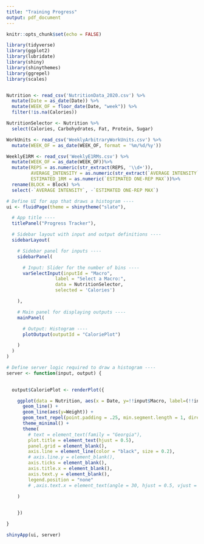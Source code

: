 ```yaml
---
title: "Training Progress"
output: pdf_document
---
```


```r
knitr::opts_chunk$set(echo = FALSE)
```


```r
library(tidyverse)
library(ggplot2)
library(lubridate)
library(shiny)
library(shinythemes)
library(ggrepel)
library(scales)


Nutrition <- read_csv('NutritionData_2020.csv') %>%
  mutate(Date = as_date(Date)) %>%
  mutate(WEEK_OF = floor_date(Date, "week")) %>%
  filter(!is.na(Calories))

NutritionSelector <- Nutrition %>%
  select(Calories, Carbohydrates, Fat, Protein, Sugar)

WorkUnits <- read_csv('WeeklyArbitraryWorkUnits.csv') %>%
  mutate(WEEK_OF = as_date(WEEK_OF, format = '%m/%d/%y'))

WeeklyE1RM <- read_csv('WeeklyE1RMs.csv') %>%
  mutate(WEEK_OF = as_date(WEEK_OF))%>%
  mutate(REPS = as.numeric(str_extract(REPS, '\\d+')),
         AVERAGE_INTENSITY = as.numeric(str_extract(`AVERAGE INTENSITY`, '\\d+'))/100,
         ESTIMATED_1RM = as.numeric(`ESTIMATED ONE-REP MAX`))%>%
  rename(BLOCK = Block) %>%
  select(-`AVERAGE INTENSITY`, -`ESTIMATED ONE-REP MAX`)
```

```r
# Define UI for app that draws a histogram ----
ui <- fluidPage(theme = shinytheme("slate"),

  # App title ----
  titlePanel("Progress Tracker"),

  # Sidebar layout with input and output definitions ----
  sidebarLayout(

    # Sidebar panel for inputs ----
    sidebarPanel(

      # Input: Slider for the number of bins ----
      varSelectInput(inputId = "Macro",
                  label = "Select a Macro:",
                  data = NutritionSelector,
                  selected = 'Calories')

    ),

    # Main panel for displaying outputs ----
    mainPanel(

      # Output: Histogram ----
      plotOutput(outputId = "CaloriePlot")

    )
  )
)
```

```r
# Define server logic required to draw a histogram ----
server <- function(input, output) {

  
  output$CaloriePlot <- renderPlot({

    ggplot(data = Nutrition, aes(x = Date, y=!!input$Macro, label=(!!input$Macro))) +
      geom_line() +
      geom_line(aes(y=Weight)) +
      geom_text_repel(point.padding = .25, min.segment.length = 1, direction = "y") +
      theme_minimal() +
      theme(
        # text = element_text(family = "Georgia"),
        plot.title = element_text(hjust = 0.5),
        panel.grid = element_blank(),
        axis.line = element_line(color = "black", size = 0.2),
        # axis.line.y = element_blank(),
        axis.ticks = element_blank(),
        axis.title.x = element_blank(),
        axis.text.y = element_blank(),
        legend.position = "none"
        # ,axis.text.x = element_text(angle = 30, hjust = 0.5, vjust = 0.3),
        
    )


    })

}
```

```r
shinyApp(ui, server)
```

 

